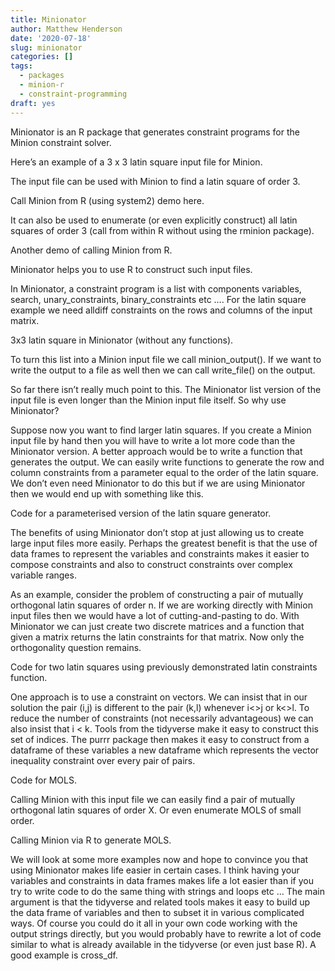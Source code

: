 ```yaml
---
title: Minionator
author: Matthew Henderson
date: '2020-07-18'
slug: minionator
categories: []
tags:
  - packages
  - minion-r
  - constraint-programming
draft: yes
---
```


Minionator is an R package that generates constraint programs for the Minion constraint solver.

Here’s an example of a 3 x 3 latin square input file for Minion.

The input file can be used with Minion to find a latin square of order 3.

Call Minion from R (using system2) demo here.

It can also be used to enumerate (or even explicitly construct) all latin squares of order 3 (call from within R without using the rminion package).

Another demo of calling Minion from R.

Minionator helps you to use R to construct such input files. 

In Minionator, a constraint program is a list with components variables, search, unary_constraints, binary_constraints etc .... For the latin square example we need alldiff constraints on the rows and columns of the input matrix.

3x3 latin square in Minionator (without any functions).

To turn this list into a Minion input file we call minion_output(). If we want to write the output to a file as well then we can call write_file() on the output.

So far there isn’t really much point to this. The Minionator list version of the input file is even longer than the Minion input file itself. So why use Minionator?

Suppose now you want to find larger latin squares. If you create a Minion input file by hand then you will have to write a lot more code than the Minionator version. A better approach would be to write a function that generates the output. We can easily write functions to generate the row and column constraints from a parameter equal to the order of the latin square. We don’t even need Minionator to do this but if we are using Minionator then we would end up with something like this.

Code for a parameterised version of the latin square generator.

The benefits of using Minionator don’t stop at just allowing us to create large input files more easily. Perhaps the greatest benefit is that the use of data frames to represent the variables and constraints makes it easier to compose constraints and also to construct constraints over complex variable ranges.

As an example, consider the problem of constructing a pair of mutually orthogonal latin squares of order n. If we are working directly with Minion input files then we would have a lot of cutting-and-pasting to do. With Minionator we can just create two discrete matrices and a function that given a matrix returns the latin constraints for that matrix. Now only the orthogonality question remains.

Code for two latin squares using previously demonstrated latin constraints function.

One approach is to use a constraint on vectors. We can insist that in our solution the pair (i,j) is different to the pair (k,l) whenever i<>j or k<>l. To reduce the number of constraints (not necessarily advantageous) we can also insist that i < k. Tools from the tidyverse make it easy to construct this set of indices. The purrr package then makes it easy to construct from a dataframe of these variables a new dataframe which represents the vector inequality constraint over every pair of pairs.

Code for MOLS.

Calling Minion with this input file we can easily find a pair of mutually orthogonal latin squares of order X. Or even enumerate MOLS of small order.

Calling Minion via R to generate MOLS.

We will look at some more examples now and hope to convince you that using Minionator makes life easier in certain cases. I think having your variables and constraints in data frames makes life a lot easier than if you try to write code to do the same thing with strings and loops etc … The main argument is that the tidyverse and related tools makes it easy to build up the data frame of variables and then to subset it in various complicated ways. Of course you could do it all in your own code working with the output strings directly, but you would probably have to rewrite a lot of code similar to what is already available in the tidyverse (or even just base R). A good example is cross_df.
